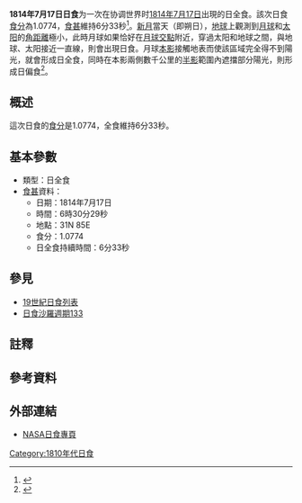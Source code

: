 {{Infobox Solar eclipse
| Year        = 1814
| Month       = 7
| Day         = 17
| Type        = 日全食
| Image       = SE1814Jul17T.gif
| Image size  = 200px
| Image intro = 1814年7月17日日全食路徑圖
  <!--   日食資料   -->
| Gamma       = 0.1641
| Mag         = 1.0774
| Saros       = 133
| Saros total = 72
| Saros seq   = 34
  <!--     食甚     -->
| Duration    = 6分33秒
| Location    = 
| Coords      = 
| Width       = 254公里
  <!--   開始時間   -->
| Partial     = 
| Start type  = 
| Centre      = 
| Greatest    = 06:30:29
  <!--     倒數     -->
| hour        = 06
| minute      = 30
| second      = 29
| Duration_s  = 
}}
'''1814年7月17日日食'''为一次在协调世界时[[1814年|1814年]][[7月17日|7月17日]]出現的日全食。該次日食[[食分|食分]]為1.0774，[[食甚|食甚]]維持6分33秒<ref name="nasa_catalog_list">{{cite web |url=http://eclipse.gsfc.nasa.gov/SEcat5/SE1801-1900.html |title=Catalog of Solar Eclipses: 1801 to 1900 |language=en |publisher=[[NASA|NASA]] |accessdate=2009-07-26 |archiveurl=https://web.archive.org/web/20150112204733/http://eclipse.gsfc.nasa.gov/SEcat5/SE1801-1900.html |archivedate=2015-01-12 |deadurl=no }}</ref>。[[新月|新月]]當天（即朔日），[[地球|地球]]上觀測到[[月球|月球]]和[[太阳|太阳]]的[[角距離|角距離]]極小，此時月球如果恰好在[[月球交點|月球交點]]附近，穿過太阳和地球之間，與地球、太阳接近一直線，則會出現日食。月球[[本影|本影]]接觸地表而使該區域完全得不到陽光，就會形成日全食，同時在本影兩側數千公里的[[半影|半影]]範圍內遮擋部分陽光，則形成日偏食<ref name="astron">{{cite web |author=樊忠玉 |title=日（月）食 |url=http://www.astron.ac.cn/bencandy-51-1630-1.htm |publisher=中国天文科普网 |archiveurl=https://web.archive.org/web/20140917080048/http://www.astron.ac.cn/bencandy-51-1630-1.htm |archivedate=2014-09-17 |deadurl=no |date=2010-01-23 |accessdate=2015-08-04 |language=zh-cn }}</ref>。

== 概述 ==
這次日食的[[食分|食分]]是1.0774，全食維持6分33秒。

== 基本參數 ==
{{NoteUTC}}
* 類型：日全食
*[[食甚|食甚]]資料：
** 日期：1814年7月17日
** 時間：6時30分29秒 
** 地點：31N 85E
** 食分：1.0774
** 日全食持續時間：6分33秒

== 參見 ==
{{日食主題}}
* [[19世紀日食列表|19世紀日食列表]]
* [[日食沙羅週期133|日食沙羅週期133]]

== 註釋 ==
{{NoteFoot}}

== 參考資料 ==
{{reflist}}

== 外部連結 ==
* [http://eclipse.gsfc.nasa.gov/solar.html NASA日食專頁]{{Wayback|url=http://eclipse.gsfc.nasa.gov/solar.html |date=20190108200537 }}{{en icon}}

{{日食}}

[[Category:1810年代日食|Category:1810年代日食]]

{{Eclipse-stub}}